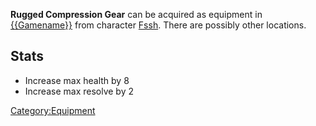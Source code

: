 {{stub}}
{{delete|This is a random [[Welcome_to_Havaria#Lost and Found|starting bonus]]. It does not need a page for itself.}}
'''Rugged Compression Gear''' can be acquired as equipment in [[{{Gamename}}]] from character [[Fssh]]. There are possibly other locations.

== Stats ==
* Increase max health by 8
* Increase max resolve by 2

[[Category:Equipment]]